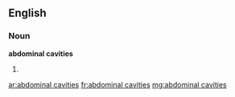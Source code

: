 ==English==

===Noun===
'''abdominal cavities'''

# {{plural of|abdominal cavity}}

[[ar:abdominal cavities]]
[[fr:abdominal cavities]]
[[mg:abdominal cavities]]